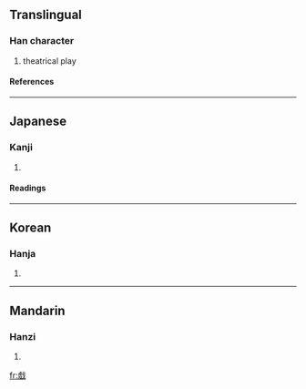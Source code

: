 {{see|戯|戲}}

==Translingual==
===Han character===
{{Han char|rn=62|rad=戈|as=11|sn=15|four=|canj=卜一戈 (YMI)}}
# theatrical play
====References====
{{Han ref|kx=0414.130|hdz=21411.100|uh=6231|ud=25137}}
----
==Japanese==
===Kanji===
{{ja-kanji|grade=|rs=戈11}}
# {{defn|Japanese}} 
====Readings====
{{ja-readings|on=[[ぎ]] (gi), [[き]] (ki)|kun=[[たわむれる]] (tawamureru), [[たわむれ]] (tawamure)}}
----
==Korean==
===Hanja===
{{ko-hanja|hangeul=[[희]], [[휘]]|eumhun=|rv=hui, hwi|mr=hŭi, hwi|y=huy, hwi}}
# {{defn|Korean}}
----
==Mandarin==
===Hanzi===
{{cmn-hanzi|sim=戏|pin=[[xì]] (xi4)|wg=hsi<sup>4</sup>}}
# {{defn|Mandarin}}

[[fr:戱]]